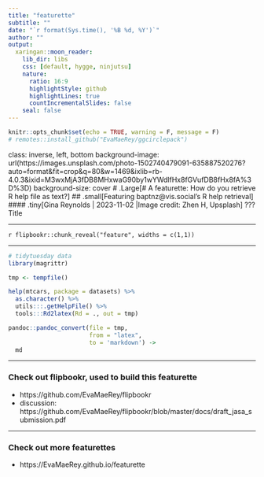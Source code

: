```yaml
---
title: "featurette"
subtitle: ""
date: "`r format(Sys.time(), '%B %d, %Y')`"
author: ""
output:
  xaringan::moon_reader:
    lib_dir: libs
    css: [default, hygge, ninjutsu]
    nature:
      ratio: 16:9
      highlightStyle: github
      highlightLines: true
      countIncrementalSlides: false
    seal: false
---
```





```r
knitr::opts_chunk$set(echo = TRUE, warning = F, message = F)
# remotes::install_github("EvaMaeRey/ggcirclepack")
```

class: inverse, left, bottom
background-image: url(https://images.unsplash.com/photo-1502740479091-635887520276?auto=format&fit=crop&q=80&w=1469&ixlib=rb-4.0.3&ixid=M3wxMjA3fDB8MHxwaG90by1wYWdlfHx8fGVufDB8fHx8fA%3D%3D)
background-size: cover
# .Large[# A featurette: How do you retrieve R help file as text?]
## .small[Featuring baptnz@vis.social's R help retrieval]
#### .tiny[Gina Reynolds | 2023-11-02 |Image credit: Zhen H, Upsplash]
???
Title 

---


`r flipbookr::chunk_reveal("feature", widths = c(1,1))`

---

```r
# tidytuesday data
library(magrittr)

tmp <- tempfile()

help(mtcars, package = datasets) %>% 
  as.character() %>% 
  utils:::.getHelpFile() %>% 
  tools:::Rd2latex(Rd = ., out = tmp)

pandoc::pandoc_convert(file = tmp, 
                       from = "latex", 
                       to = 'markdown') ->
  md
```


---

### Check out flipbookr, used to build this featurette

- https://github.com/EvaMaeRey/flipbookr
- discussion: https://github.com/EvaMaeRey/flipbookr/blob/master/docs/draft_jasa_submission.pdf 

---

### Check out more featurettes

- https://EvaMaeRey.github.io/featurette

